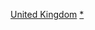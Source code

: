 {{Commonscat|Defunct companies of the United Kingdom}}

[[Category:各國已結業公司|United Kingdom]]
[[Category:英國公司|*]]